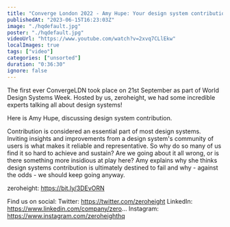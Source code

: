 ```yaml
---
title: "Converge London 2022 - Amy Hupe: Your design system contribution practice is doomed to fail"
publishedAt: "2023-06-15T16:23:03Z"
image: "./hqdefault.jpg"
poster: "./hqdefault.jpg"
videoUrl: "https://www.youtube.com/watch?v=2xvq7CLlEkw"
localImages: true
tags: ["video"]
categories: ["unsorted"]
duration: "0:36:30"
ignore: false
---
```

The first ever ConvergeLDN took place on 21st September as part of World Design Systems Week. Hosted by us, zeroheight, we had some incredible experts talking all about design systems! 

Here is Amy Hupe, discussing design system contribution. 

Contribution is considered an essential part of most design systems. Inviting insights and improvements from a design system's community of users is what makes it reliable and representative. So why do so many of us find it so hard to achieve and sustain? Are we going about it all wrong, or is there something more insidious at play here? Amy explains why she thinks design systems contribution is ultimately destined to fail and why - against the odds - we should keep going anyway.

zeroheight: https://bit.ly/3DEvORN

Find us on social:
Twitter: https://twitter.com/zeroheight
LinkedIn: https://www.linkedin.com/company/zero...
Instagram: https://www.instagram.com/zeroheighthq
